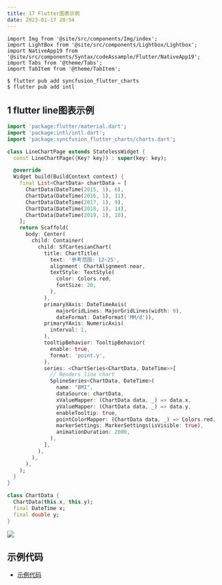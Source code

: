 ```yaml
---
title: 17 Flutter图表示例
date: 2023-01-17 20:54
---
```


```mdx-code-block
import Img from '@site/src/components/Img/index';
import LightBox from '@site/src/components/Lightbox/Lightbox';
import NativeApp19 from '@site/src/components/Syntax/codeAssample/Flutter/NativeApp19';
import Tabs from '@theme/Tabs';
import TabItem from '@theme/TabItem';

```

```bash title="安装相关依赖"
$ flutter pub add syncfusion_flutter_charts  
$ flutter pub add intl
```

## 1 flutter line图表示例

```dart
import 'package:flutter/material.dart';
import 'package:intl/intl.dart';
import 'package:syncfusion_flutter_charts/charts.dart';

class LineChartPage extends StatelessWidget {
  const LineChartPage({Key? key}) : super(key: key);

  @override
  Widget build(BuildContext context) {
    final List<ChartData> chartData = [
      ChartData(DateTime(2015, 1), 6),
      ChartData(DateTime(2016, 1), 11),
      ChartData(DateTime(2017, 1), 9),
      ChartData(DateTime(2018, 1), 14),
      ChartData(DateTime(2019, 1), 10),
    ];
    return Scaffold(
      body: Center(
        child: Container(
          child: SfCartesianChart(
            title: ChartTitle(
              text: '参考范围: 12~25',
              alignment: ChartAlignment.near,
              textStyle: TextStyle(
                color: Colors.red,
                fontSize: 20,
              ),
            ),
            primaryXAxis: DateTimeAxis(
                majorGridLines: MajorGridLines(width: 0),
                dateFormat: DateFormat('MM/d')),
            primaryYAxis: NumericAxis(
              interval: 1,
            ),
            tooltipBehavior: TooltipBehavior(
              enable: true,
              format: 'point.y',
            ),
            series: <ChartSeries<ChartData, DateTime>>[
              // Renders line chart
              SplineSeries<ChartData, DateTime>(
                name: "BMI",
                dataSource: chartData,
                xValueMapper: (ChartData data, _) => data.x,
                yValueMapper: (ChartData data, _) => data.y,
                enableTooltip: true,
                pointColorMapper: (ChartData data, _) => Colors.red,
                markerSettings: MarkerSettings(isVisible: true),
                animationDuration: 2000,
              ),
            ],
          ),
        ),
      ),
    );
  }
}

class ChartData {
  ChartData(this.x, this.y);
  final DateTime x;
  final double y;
}

```

<Img src='storage:///image/WX20230120-110136%402x.png' />

## 示例代码 

* [示例代码](https://github.com/wuchuhengtools/flutter_chart_example)
